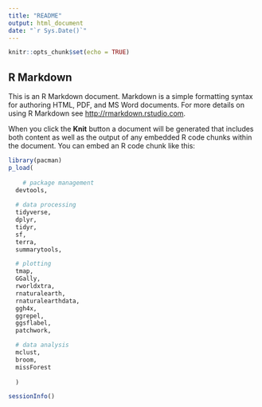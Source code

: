 ```yaml
---
title: "README"
output: html_document
date: "`r Sys.Date()`"
---
```


```r
knitr::opts_chunk$set(echo = TRUE)
```

## R Markdown

This is an R Markdown document. Markdown is a simple formatting syntax for authoring HTML, PDF, and MS Word documents. For more details on using R Markdown see <http://rmarkdown.rstudio.com>.

When you click the **Knit** button a document will be generated that includes both content as well as the output of any embedded R code chunks within the document. You can embed an R code chunk like this:

```r

library(pacman)
p_load(
  
    # package management
  devtools, 
  
  # data processing
  tidyverse,
  dplyr, 
  tidyr, 
  sf, 
  terra,
  summarytools, 

  # plotting
  tmap,
  GGally, 
  rworldxtra,
  rnaturalearth,
  rnaturalearthdata,
  ggh4x,
  ggrepel, 
  ggsflabel, 
  patchwork, 

  # data analysis
  mclust,
  broom, 
  missForest
  
  )

sessionInfo()

```


```r

```

